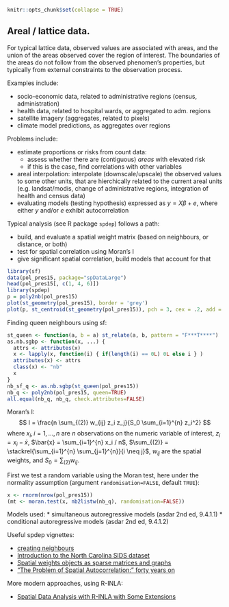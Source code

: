 ```r
knitr::opts_chunk$set(collapse = TRUE)
```

## Areal / lattice data.

For typical lattice data, observed values are associated with
areas, and the union of the areas observed cover the region of
interest. The boundaries of the areas do not follow from the observed
phenomen's properties, but typically from external constraints to
the observation process.

Examples include:

* socio-economic data, related to administrative regions (census, administration)
* health data, related to hospital wards, or aggregated to adm. regions
* satellite imagery (aggregates, related to pixels)
* climate model predictions, as aggregates over regions

Problems include:

* estimate proportions or risks from count data: 
    * assess whether there are (contiguous) _areas_ with elevated risk
    * if this is the case, find correlations with other variables
* areal interpolation: interpolate (downscale/upscale) the observed values to some other units, that are hierchically related to the current areal units (e.g. landsat/modis, change of administrative regions, integration of health and census data)
* evaluating models (testing hypothesis) expressed as $y = X\beta + e$, where either $y$ and/or $e$ exhibit autocorrelation

Typical analysis (see R package `spdep`) follows a path:

* build, and evaluate a spatial weight matrix (based on neighbours, or distance, or both)
* test for spatial correlation using Moran's I
* give significant spatial correlation, build models that account for that

```r
library(sf)
data(pol_pres15, package="spDataLarge")
head(pol_pres15[, c(1, 4, 6)])
library(spdep)
p = poly2nb(pol_pres15)
plot(st_geometry(pol_pres15), border = 'grey')
plot(p, st_centroid(st_geometry(pol_pres15)), pch = 3, cex = .2, add = TRUE)
```

Finding queen neighbours using sf:
```r
st_queen <- function(a, b = a) st_relate(a, b, pattern = "F***T****")
as.nb.sgbp <- function(x, ...) {
  attrs <- attributes(x)
  x <- lapply(x, function(i) { if(length(i) == 0L) 0L else i } )
  attributes(x) <- attrs
  class(x) <- "nb"
  x
}
nb_sf_q <- as.nb.sgbp(st_queen(pol_pres15))
nb_q <- poly2nb(pol_pres15, queen=TRUE)
all.equal(nb_q, nb_q, check.attributes=FALSE)
```

Moran's I:
$$
I = \frac{n \sum_{(2)} w_{ij} z_i z_j}{S_0 \sum_{i=1}^{n} z_i^2}
$$
where $x_i, i=1, \ldots, n$ are $n$ observations on the numeric variable of interest, $z_i = x_i - \bar{x}$, $\bar{x} = \sum_{i=1}^{n} x_i / n$, $\sum_{(2)} = \stackrel{\sum_{i=1}^{n} \sum_{j=1}^{n}}{i \neq j}$, $w_{ij}$ are the spatial weights, and $S_0 = \sum_{(2)} w_{ij}$. 

First we test a random variable using the Moran test, here under the normality assumption (argument `randomisation=FALSE`, default `TRUE`):

```r
x <- rnorm(nrow(pol_pres15))
(mt <- moran.test(x, nb2listw(nb_q), randomisation=FALSE))
```

Models used:
* simultaneous autoregressive models (asdar 2nd ed, 9.4.1.1)
* conditional autoregressive models (asdar 2nd ed, 9.4.1.2)

Useful spdep vignettes:

* [creating neighbours](https://cran.r-project.org/web/packages/spdep/vignettes/nb.pdf)
* [Introduction to the North Carolina SIDS dataset](https://cran.r-project.org/web/packages/spdep/vignettes/sids.pdf)
* [Spatial weights objects as sparse matrices and graphs](https://cran.r-project.org/web/packages/spdep/vignettes/nb_igraph.html)
* ["The Problem of Spatial Autocorrelation:" forty years on](https://cran.r-project.org/web/packages/spdep/vignettes/CO69.pdf)

More modern approaches, using R-INLA:

* [Spatial Data Analysis with R-INLA with Some Extensions](https://www.jstatsoft.org/article/view/v063i20)
